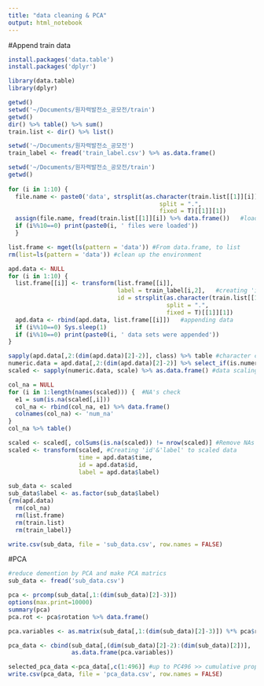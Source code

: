 ```yaml
---
title: "data cleaning & PCA"
output: html_notebook
---
```


#Append train data
```r
install.packages('data.table')
install.packages('dplyr')

library(data.table)
library(dplyr)

getwd()
setwd('~/Documents/원자력발전소_공모전/train')
getwd() 
dir() %>% table() %>% sum()
train.list <- dir() %>% list()

setwd('~/Documents/원자력발전소_공모전')
train_label <- fread('train_label.csv') %>% as.data.frame()

setwd('~/Documents/원자력발전소_공모전/train')
getwd()
  
for (i in 1:10) { 
  file.name <- paste0('data', strsplit(as.character(train.list[[1]][i]),
                                           split = ".",
                                           fixed = T)[[1]][1])
  assign(file.name, fread(train.list[[1]][i]) %>% data.frame())   #loadding data
  if (i%%10==0) print(paste0(i, ' files were loaded'))
  }

list.frame <- mget(ls(pattern = 'data')) #From data.frame, to list
rm(list=ls(pattern = 'data')) #clean up the environment

apd.data <- NULL
for (i in 1:10) {
  list.frame[[i]] <- transform(list.frame[[i]],
                               label = train_label[i,2],   #creating 'id'&'label'
                               id = strsplit(as.character(train.list[[1]][i]),
                                             split = ".",
                                             fixed = T)[[1]][1])
  apd.data <- rbind(apd.data, list.frame[[i]])   #appending data
  if (i%%10==0) Sys.sleep(1)
  if (i%%10==0) print(paste0(i, ' data sets were appended'))
}

sapply(apd.data[,2:(dim(apd.data)[2]-2)], class) %>% table #character columns exist?
numeric.data = apd.data[,2:(dim(apd.data)[2]-2)] %>% select_if(is.numeric) #select only numeric columns if character columns exist
scaled <- sapply(numeric.data, scale) %>% as.data.frame() #data scaling

col_na = NULL
for (i in 1:length(names(scaled))) {  #NA's check 
  e1 = sum(is.na(scaled[,i]))
  col_na <- rbind(col_na, e1) %>% data.frame()
  colnames(col_na) <- 'num_na'
}
col_na %>% table()

scaled <- scaled[, colSums(is.na(scaled)) != nrow(scaled)] #Remove NAs
scaled <- transform(scaled, #Creating 'id'&'label' to scaled data
                    time = apd.data$time,
                    id = apd.data$id,
                    label = apd.data$label)

sub_data <- scaled
sub_data$label <- as.factor(sub_data$label)
{rm(apd.data)
  rm(col_na)
  rm(list.frame)
  rm(train.list)
  rm(train_label)}

write.csv(sub_data, file = 'sub_data.csv', row.names = FALSE)


```



#PCA
```r
#reduce demention by PCA and make PCA matrics
sub_data <- fread('sub_data.csv')

pca <- prcomp(sub_data[,1:(dim(sub_data)[2]-3)])
options(max.print=10000)
summary(pca)
pca.rot <- pca$rotation %>% data.frame() 

pca.variables <- as.matrix(sub_data[,1:(dim(sub_data)[2]-3)]) %*% pca$rotation

pca_data <- cbind(sub_data[,(dim(sub_data)[2]-2):(dim(sub_data)[2])], 
                  as.data.frame(pca.variables))

selected_pca_data <-pca_data[,c(1:496)] #up to PC496 >> cumulative proportion = 95%, 근데 전체 데이터로 돌리면 몇 PC까지 가야 95%까지 되는지 다를 수 있으니 summary(pca)보고 확인해야함. 
write.csv(pca_data, file = 'pca_data.csv', row.names = FALSE)
```
